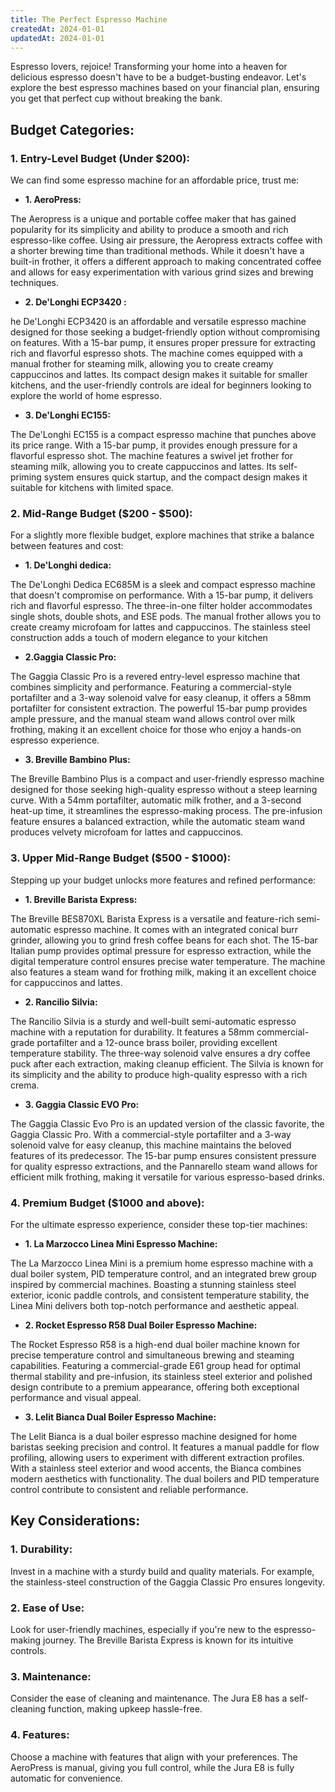 ```yaml
---
title: The Perfect Espresso Machine
createdAt: 2024-01-01
updatedAt: 2024-01-01
---
```


Espresso lovers, rejoice! Transforming your home into a heaven for delicious espresso doesn't have to be a budget-busting endeavor. Let's explore the best espresso machines based on your financial plan, ensuring you get that perfect cup without breaking the bank.

## Budget Categories:

### 1. **Entry-Level Budget (Under $200):**

We can find some espresso machine for an affordable price, trust me:

- **1. AeroPress:**

 The Aeropress is a unique and portable coffee maker that has gained popularity for its simplicity and ability to produce a smooth and rich espresso-like coffee. Using air pressure, the Aeropress extracts coffee with a shorter brewing time than traditional methods. While it doesn't have a built-in frother, it offers a different approach to making concentrated coffee and allows for easy experimentation with various grind sizes and brewing techniques.

- **2. De'Longhi ECP3420	:**

he De'Longhi ECP3420 is an affordable and versatile espresso machine designed for those seeking a budget-friendly option without compromising on features. With a 15-bar pump, it ensures proper pressure for extracting rich and flavorful espresso shots. The machine comes equipped with a manual frother for steaming milk, allowing you to create creamy cappuccinos and lattes. Its compact design makes it suitable for smaller kitchens, and the user-friendly controls are ideal for beginners looking to explore the world of home espresso.

- **3. De'Longhi EC155:**

The De'Longhi EC155 is a compact espresso machine that punches above its price range. With a 15-bar pump, it provides enough pressure for a flavorful espresso shot. The machine features a swivel jet frother for steaming milk, allowing you to create cappuccinos and lattes. Its self-priming system ensures quick startup, and the compact design makes it suitable for kitchens with limited space.

### 2. **Mid-Range Budget ($200 - $500):**

For a slightly more flexible budget, explore machines that strike a balance between features and cost:

- **1. De'Longhi dedica:**

The De'Longhi Dedica EC685M is a sleek and compact espresso machine that doesn't compromise on performance. With a 15-bar pump, it delivers rich and flavorful espresso. The three-in-one filter holder accommodates single shots, double shots, and ESE pods. The manual frother allows you to create creamy microfoam for lattes and cappuccinos. The stainless steel construction adds a touch of modern elegance to your kitchen

- **2.Gaggia Classic Pro:**

The Gaggia Classic Pro is a revered entry-level espresso machine that combines simplicity and performance. Featuring a commercial-style portafilter and a 3-way solenoid valve for easy cleanup, it offers a 58mm portafilter for consistent extraction. The powerful 15-bar pump provides ample pressure, and the manual steam wand allows control over milk frothing, making it an excellent choice for those who enjoy a hands-on espresso experience.

- **3. Breville Bambino Plus:**

The Breville Bambino Plus is a compact and user-friendly espresso machine designed for those seeking high-quality espresso without a steep learning curve. With a 54mm portafilter, automatic milk frother, and a 3-second heat-up time, it streamlines the espresso-making process. The pre-infusion feature ensures a balanced extraction, while the automatic steam wand produces velvety microfoam for lattes and cappuccinos.

### 3. **Upper Mid-Range Budget ($500 - $1000):**

Stepping up your budget unlocks more features and refined performance:

- **1. Breville Barista Express:**

The Breville BES870XL Barista Express is a versatile and feature-rich semi-automatic espresso machine. It comes with an integrated conical burr grinder, allowing you to grind fresh coffee beans for each shot. The 15-bar Italian pump provides optimal pressure for espresso extraction, while the digital temperature control ensures precise water temperature. The machine also features a steam wand for frothing milk, making it an excellent choice for cappuccinos and lattes.

- **2. Rancilio Silvia:**

The Rancilio Silvia is a sturdy and well-built semi-automatic espresso machine with a reputation for durability. It features a 58mm commercial-grade portafilter and a 12-ounce brass boiler, providing excellent temperature stability. The three-way solenoid valve ensures a dry coffee puck after each extraction, making cleanup efficient. The Silvia is known for its simplicity and the ability to produce high-quality espresso with a rich crema.

- **3. Gaggia Classic EVO Pro:**

The Gaggia Classic Evo Pro is an updated version of the classic favorite, the Gaggia Classic Pro. With a commercial-style portafilter and a 3-way solenoid valve for easy cleanup, this machine maintains the beloved features of its predecessor. The 15-bar pump ensures consistent pressure for quality espresso extractions, and the Pannarello steam wand allows for efficient milk frothing, making it versatile for various espresso-based drinks.

### 4. **Premium Budget ($1000 and above):**

For the ultimate espresso experience, consider these top-tier machines:

- **1. La Marzocco Linea Mini Espresso Machine:**

The La Marzocco Linea Mini is a premium home espresso machine with a dual boiler system, PID temperature control, and an integrated brew group inspired by commercial machines. Boasting a stunning stainless steel exterior, iconic paddle controls, and consistent temperature stability, the Linea Mini delivers both top-notch performance and aesthetic appeal.

- **2. Rocket Espresso R58 Dual Boiler Espresso Machine:**

The Rocket Espresso R58 is a high-end dual boiler machine known for precise temperature control and simultaneous brewing and steaming capabilities. Featuring a commercial-grade E61 group head for optimal thermal stability and pre-infusion, its stainless steel exterior and polished design contribute to a premium appearance, offering both exceptional performance and visual appeal.

- **3. Lelit Bianca Dual Boiler Espresso Machine:**

The Lelit Bianca is a dual boiler espresso machine designed for home baristas seeking precision and control. It features a manual paddle for flow profiling, allowing users to experiment with different extraction profiles. With a stainless steel exterior and wood accents, the Bianca combines modern aesthetics with functionality. The dual boilers and PID temperature control contribute to consistent and reliable performance.

## Key Considerations:

### 1. **Durability:**

Invest in a machine with a sturdy build and quality materials. For example, the stainless-steel construction of the Gaggia Classic Pro ensures longevity.

### 2. **Ease of Use:**

Look for user-friendly machines, especially if you're new to the espresso-making journey. The Breville Barista Express is known for its intuitive controls.

### 3. **Maintenance:**

Consider the ease of cleaning and maintenance. The Jura E8 has a self-cleaning function, making upkeep hassle-free.

### 4. **Features:**

Choose a machine with features that align with your preferences. The AeroPress is manual, giving you full control, while the Jura E8 is fully automatic for convenience.